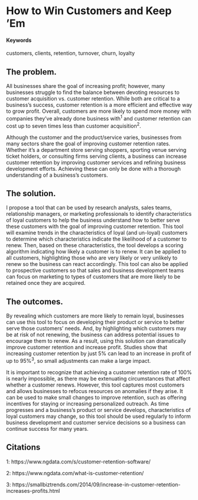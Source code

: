 # How to Win Customers and Keep 'Em {#customer-retention}

#### Keywords {-}

customers, clients, retention, turnover, churn, loyalty

## The problem.

All businesses share the goal of increasing profit; however, many businesses struggle to find the balance between devoting resources to customer acquisition vs. customer retention. While both are critical to a business’s success, customer retention is a more efficient and effective way to grow profit. Overall, customers are more likely to spend more money with companies they’ve already done business with^1^ and customer retention can cost up to seven times less than customer acquisition^2^. 

Although the customer and the product/service varies, businesses from many sectors share the goal of improving customer retention rates. Whether it’s a department store serving shoppers, sporting venue serving ticket holders, or consulting firms serving clients, a business can increase customer retention by improving customer services and refining business development efforts. Achieving these can only be done with a thorough understanding of a business’s customers.


## The solution.

I propose a tool that can be used by research analysts, sales teams, relationship managers, or marketing professionals to identify characteristics of loyal customers to help the business understand how to better serve these customers with the goal of improving customer retention. This tool will examine trends in the characteristics of loyal (and un-loyal) customers to determine which characteristics indicate the likelihood of a customer to renew. Then, based on these characteristics, the tool develops a scoring algorithm indicating how likely a customer is to renew. It can be applied to all customers, highlighting those who are very likely or very unlikely to renew so the business can react accordingly. This tool can also be applied to prospective customers so that sales and business development teams can focus on marketing to types of customers that are more likely to be retained once they are acquired.

## The outcomes.

By revealing which customers are more likely to remain loyal, businesses can use this tool to focus on developing their product or service to better serve those customers’ needs. And, by highlighting which customers may be at risk of not renewing, the business can address potential issues to encourage them to renew. As a result, using this solution can dramatically improve customer retention and increase profit. Studies show that increasing customer retention by just 5% can lead to an increase in profit of up to 95%^3^, so small adjustments can make a large impact.

It is important to recognize that achieving a customer retention rate of 100% is nearly impossible, as there may be extenuating circumstances that affect whether a customer renews. However, this tool captures most customers and allows businesses to refocus resources on anomalies if they arise. It can be used to make small changes to improve retention, such as offering incentives for staying or increasing personalized outreach. As time progresses and a business’s product or service develops, characteristics of loyal customers may change, so this tool should be used regularly to inform business development and customer service decisions so a business can continue success for many years.


## Citations
1: https://www.ngdata.com/s/customer-retention-software/

2: https://www.ngdata.com/what-is-customer-retention/

3: https://smallbiztrends.com/2014/09/increase-in-customer-retention-increases-profits.html
